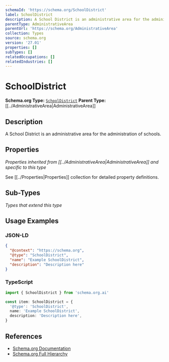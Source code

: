 ```yaml
---
schemaId: 'https://schema.org/SchoolDistrict'
label: SchoolDistrict
description: A School District is an administrative area for the administration of schools.
parentType: AdministrativeArea
parentUrl: 'https://schema.org/AdministrativeArea'
collection: Types
source: schema.org
version: '27.01'
properties: []
subTypes: []
relatedOccupations: []
relatedIndustries: []
---
```

# SchoolDistrict

**Schema.org Type:** [`SchoolDistrict`](https://schema.org/SchoolDistrict)
**Parent Type:** [[../AdministrativeArea|AdministrativeArea]]

## Description

A School District is an administrative area for the administration of schools.

## Properties

*Properties inherited from [[../AdministrativeArea|AdministrativeArea]] and specific to this type*

See [[../Properties|Properties]] collection for detailed property definitions.

## Sub-Types

*Types that extend this type*

## Usage Examples

### JSON-LD

```json
{
  "@context": "https://schema.org",
  "@type": "SchoolDistrict",
  "name": "Example SchoolDistrict",
  "description": "Description here"
}
```

### TypeScript

```typescript
import { SchoolDistrict } from 'schema.org.ai'

const item: SchoolDistrict = {
  '@type': 'SchoolDistrict',
  name: 'Example SchoolDistrict',
  description: 'Description here',
}
```

## References

- [Schema.org Documentation](https://schema.org/SchoolDistrict)
- [Schema.org Full Hierarchy](https://schema.org/docs/full.html)
